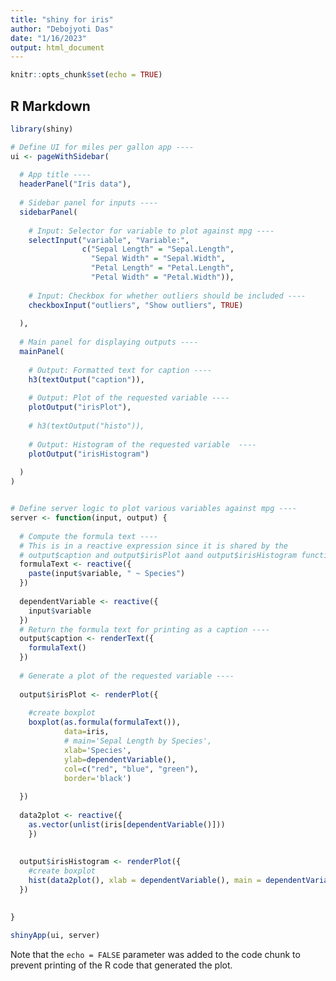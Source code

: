 ```yaml
---
title: "shiny for iris"
author: "Debojyoti Das"
date: "1/16/2023"
output: html_document
---
```


```r
knitr::opts_chunk$set(echo = TRUE)
```

## R Markdown


```r
library(shiny)

# Define UI for miles per gallon app ----
ui <- pageWithSidebar(
  
  # App title ----
  headerPanel("Iris data"),
  
  # Sidebar panel for inputs ----
  sidebarPanel(
    
    # Input: Selector for variable to plot against mpg ----
    selectInput("variable", "Variable:", 
                c("Sepal Length" = "Sepal.Length",
                  "Sepal Width" = "Sepal.Width",
                  "Petal Length" = "Petal.Length",
                  "Petal Width" = "Petal.Width")),
    
    # Input: Checkbox for whether outliers should be included ----
    checkboxInput("outliers", "Show outliers", TRUE)
    
  ),
  
  # Main panel for displaying outputs ----
  mainPanel(
    
    # Output: Formatted text for caption ----
    h3(textOutput("caption")),
    
    # Output: Plot of the requested variable ----
    plotOutput("irisPlot"),
    
    # h3(textOutput("histo")),
    
    # Output: Histogram of the requested variable  ----
    plotOutput("irisHistogram")
    
  )
)


# Define server logic to plot various variables against mpg ----
server <- function(input, output) {
  
  # Compute the formula text ----
  # This is in a reactive expression since it is shared by the
  # output$caption and output$irisPlot aand output$irisHistogram functions
  formulaText <- reactive({
    paste(input$variable, " ~ Species")
  })
  
  dependentVariable <- reactive({
    input$variable
  })
  # Return the formula text for printing as a caption ----
  output$caption <- renderText({
    formulaText()
  })
  
  # Generate a plot of the requested variable ----
  
  output$irisPlot <- renderPlot({
    
    #create boxplot
    boxplot(as.formula(formulaText()),
            data=iris,
            # main='Sepal Length by Species',
            xlab='Species',
            ylab=dependentVariable(),
            col=c("red", "blue", "green"),
            border='black')
  
  })
  
  data2plot <- reactive({
    as.vector(unlist(iris[dependentVariable()]))
    })
  
  
  output$irisHistogram <- renderPlot({
    #create boxplot
    hist(data2plot(), xlab = dependentVariable(), main = dependentVariable())
  })
  

}

shinyApp(ui, server)

```

Note that the `echo = FALSE` parameter was added to the code chunk to prevent printing of the R code that generated the plot.
